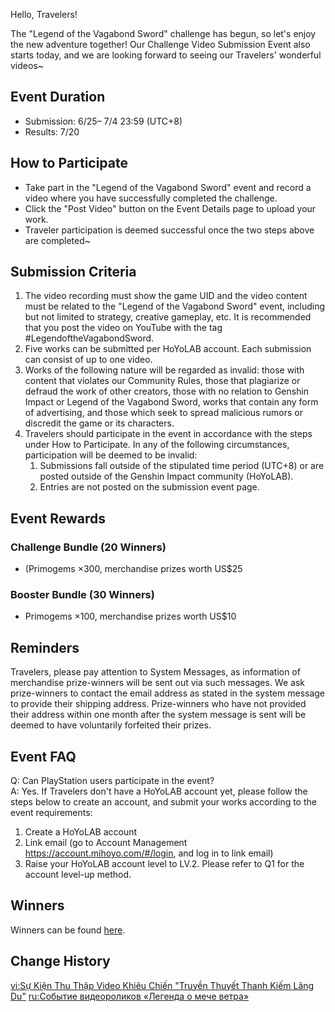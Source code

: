{{Event
|name              = Legend of the Vagabond Sword Challenge Video Submission Event
|image             = Legend of the Vagabond Sword Challenge Video Submission Event.jpg
|type              = Web
|type2             = Submission
|time_known        = yes
|time_start        = 2021-06-25 <!--(no time given)-->
|time_start_offset = GMT+8
|time_end          = 2021-07-04 23:59:59
|time_end_offset   = GMT+8
|link              = https://www.hoyolab.com/contribution/26
|link2             = https://twitter.com/GenshinImpact/status/1417333442836975618
|link2name         = Winners Announcement
}}

Hello, Travelers!

The "Legend of the Vagabond Sword" challenge has begun, so let's enjoy the new adventure together! Our Challenge Video Submission Event also starts today, and we are looking forward to seeing our Travelers' wonderful videos~

==Event Duration==
*Submission: 6/25– 7/4 23:59 (UTC+8)
*Results: 7/20

==How to Participate==
*Take part in the "Legend of the Vagabond Sword" event and record a video where you have successfully completed the challenge.
*Click the "Post Video" button on the Event Details page to upload your work.
*Traveler participation is deemed successful once the two steps above are completed~

==Submission Criteria==
#The video recording must show the game UID and the video content must be related to the "Legend of the Vagabond Sword" event, including but not limited to strategy, creative gameplay, etc. It is recommended that you post the video on YouTube with the tag #LegendoftheVagabondSword.
#Five works can be submitted per HoYoLAB account. Each submission can consist of up to one video.
#Works of the following nature will be regarded as invalid: those with content that violates our Community Rules, those that plagiarize or defraud the work of other creators, those with no relation to Genshin Impact or Legend of the Vagabond Sword, works that contain any form of advertising, and those which seek to spread malicious rumors or discredit the game or its characters.
#Travelers should participate in the event in accordance with the steps under How to Participate. In any of the following circumstances, participation will be deemed to be invalid:
##Submissions fall outside of the stipulated time period (UTC+8) or are posted outside of the Genshin Impact community (HoYoLAB).
##Entries are not posted on the submission event page.

==Event Rewards==
===Challenge Bundle (20 Winners)===
*(Primogems  ×300, merchandise prizes worth US$25
===Booster Bundle (30 Winners)===
*Primogems ×100, merchandise prizes worth US$10

==Reminders==
Travelers, please pay attention to System Messages, as information of merchandise prize-winners will be sent out via such messages. We ask prize-winners to contact the email address as stated in the system message to provide their shipping address. Prize-winners who have not provided their address within one month after the system message is sent will be deemed to have voluntarily forfeited their prizes.

==Event FAQ==
Q: Can PlayStation users participate in the event?<br />
A: Yes. If Travelers don't have a HoYoLAB account yet, please follow the steps below to create an account, and submit your works according to the event requirements:
#Create a HoYoLAB account
#Link email (go to Account Management https://account.mihoyo.com/#/login, and log in to link email)
#Raise your HoYoLAB account level to LV.2. Please refer to Q1 for the account level-up method.

==Winners==
Winners can be found [https://www.hoyolab.com/contribution/26 here].

==Change History==
{{Change History|1.6}}
[[vi:Sự Kiện Thu Thập Video Khiêu Chiến "Truyền Thuyết Thanh Kiếm Lãng Du"]]
[[ru:Событие видеороликов «Легенда о мече ветра»]]